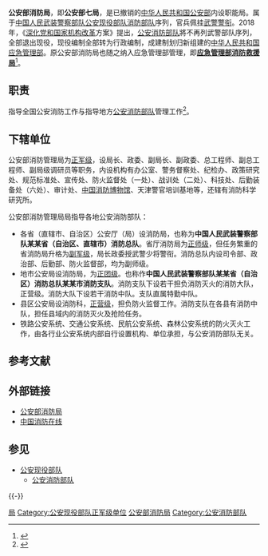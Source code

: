 {{Infobox PRCG |color = darkgreen
|机构名称 = 公安部消防局<br />（公安部七局）
|标志1 = Police Badge,P.R.China.svg
|标志1说明 = [[中华人民共和国人民警察警徽|中华人民共和国人民警察警徽]]
|标志2 = CHINA FIRE SERVICES badge 中国消防警徽 标识.svg
|标志2宽度 = 260px 
|标志2说明 = [[公安消防部队|公安消防部队]]徽章
|标志3 = Red_star.svg
|标志3说明 = [[s:国务院关于国家行政机关和企业事业单位社会团体印章管理的规定|1999年规定]]：[[印章|印章]][[直径|直径]]4.2厘米，中央刊[[五角星|五角星]]，由[[中华人民共和国公安部|公安部]]制发。
|上级机构 = [[中华人民共和国公安部|中华人民共和国公安部]]
|军事级别 = 正军级|nocat
|管辖范围 = [[公安消防部队|公安消防部队]]
|成立时间 = 19??年
|撤销时间 = 2018年
|地址1 = [[北京市|北京市]][[西城区|西城区]]广安门南街70号
|官网 = [http://www.119.gov.cn/ 公安部消防局]
|电话0 = [[119|119]]
|职位1 = 局长
|人员1 = [[陳偉明_(公安部消防局)|陳偉明]]
|衔级1 = [[武警少将|武警少将]]
|职位2 = [[政治委员|政治委员]]
|人员2 = [[谢模乾|谢模乾]]
}}

'''公安部消防局'''，即'''公安部七局'''，是已撤销的[[中华人民共和国公安部|中华人民共和国公安部]]内设职能局。属于[[中国人民武装警察部队|中国人民武装警察部队]][[公安现役部队|公安现役部队]][[公安消防部队|消防部队]]序列，官兵佩挂[[武警警衔|武警警衔]]。2018年，《[[深化党和国家机构改革|深化党和国家机构改革]]方案》提出，[[公安消防部队|公安消防部队]]將不再列武警部队序列，全部退出现役，现役编制全部转为行政编制，成建制划归新组建的[[中华人民共和国应急管理部|中华人民共和国应急管理部]]。原公安部消防局也随之纳入应急管理部管理，即'''[[应急管理部消防救援局|应急管理部消防救援局]]'''<ref>{{Cite web |url=http://www.xinhuanet.com/legal/2018-05/02/c_129863025.htm |title=应急管理部消防局：“五一”期间全国火灾形势平稳 |accessdate=2018-05-12 |archive-date=2018-05-13 |archive-url=https://web.archive.org/web/20180513011359/http://www.xinhuanet.com/legal/2018-05/02/c_129863025.htm |dead-url=no }}</ref>。

== 职责 ==
指导全国公安消防工作与指导地方[[公安消防部队|公安消防部队]]管理工作<ref>{{Cite book|title=中国消防辞典|last=宋辉主编|first=|publisher=沈阳：辽宁人民出版社|year=1992.07|isbn=7-205-02046-8|location=|pages=579-580}}</ref>。

== 下辖单位 ==
公安部消防管理局为[[正军级|正军级]]，设局长、政委、副局长、副政委、总工程师、副总工程师、副局级调研员等职务，内设机构有办公室、警务督察处、纪检办、政策研究处、规范标准处、宣传处、防火监督处（一处）、战训处（二处）、科技处、后勤装备处（六处）、审计处、[[中国消防博物馆|中国消防博物馆]]、天津警官培训基地等，还辖有消防科学研究所。

公安部消防管理局局指导各地公安消防部队：
* 各省（直辖市、自治区）公安厅（局）设消防局，也称为'''中国人民武装警察部队某某省（自治区、直辖市）消防总队'''。省厅消防局为[[正师级|正师级]]，但任务繁重的省消防局升格为[[副军级|副军级]]，局长政委授武警少将警衔。消防总队内设司令部、政治部、后勤部、防火监督部，均为副师级。
* 地市公安局设消防局，为[[正团级|正团级]]。也称作'''中国人民武装警察部队某某省（自治区）消防总队某某市消防支队'''。消防支队下设若干担负消防灭火的消防大队，正营级。消防大队下设若干消防中队。支队直属特勤中队。
* 县区公安局设消防科，[[正营级|正营级]]，担负防火监督工作。消防支队在各县有消防中队，担任县域内的消防灭火及抢险任务。
* 铁路公安系统、交通公安系统、民航公安系统、森林公安系统的防火灭火工作，由各行业公安系统内部自行设置机构、单位承担，与公安消防部队无关。

== 参考文献 ==
{{Reflist}}

== 外部链接 ==
* [http://www.119.gov.cn/ 公安部消防局]{{Wayback|url=http://www.119.gov.cn/ |date=20200730170049 }}
* [https://web.archive.org/web/20111024233648/http://119.china.com.cn/ 中国消防在线]

== 参见 ==
{{Portal box|中华人民共和国|警察与执法|灾害}}
* [[公安现役部队|公安现役部队]]
** [[公安消防部队|公安消防部队]]

{{-}}
{{s-start}}
{{s-off|[[中华人民共和国公安部|中华人民共和国公安部]]内设职能局}}
{{s-none|职能设立}}
{{s-title|国务院消防机构|1955年11月10日至2018年3月17日}}
{{s-after|[[应急管理部消防救援局|应急管理部消防救援局]]}}
{{s-end}}
{{中华人民共和国公安部}}
{{中国人民武装警察部队}}

[[Category:中华人民共和国公安部|局]]
[[Category:公安现役部队正军级单位|Category:公安现役部队正军级单位]]
[[Category:公安部消防局|]]
[[Category:公安消防部队|Category:公安消防部队]]